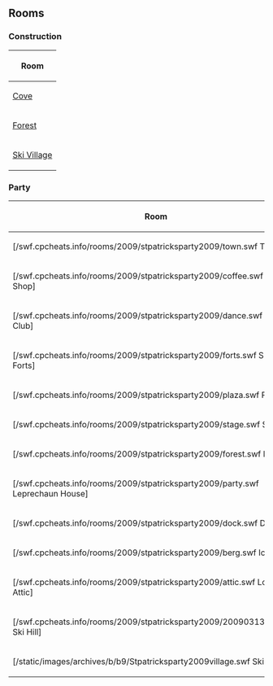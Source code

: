 

==Rooms==
===Construction===
{|class="wikitable plainlinks" style="margin: 1em auto;"
!Room
|-
|[[Media:RoomsCove-StPatricksDay2009Pre.swf|Cove]]
|-
|[[Media:RoomsForest-StPatricksDay2009Pre.swf|Forest]]
|-
|[[Media:RoomsVillage-StPatricksDay2009Pre.swf|Ski Village]]
|}

===Party===
{|class="wikitable plainlinks" style="margin: 1em auto;"
!Room!!Music
|-
|[/swf.cpcheats.info/rooms/2009/stpatricksparty2009/town.swf Town]||[[Media:Music262.swf|262]]
|-
|[/swf.cpcheats.info/rooms/2009/stpatricksparty2009/coffee.swf Coffee Shop]||[[Media:Music1.swf|1]]
|-
|[/swf.cpcheats.info/rooms/2009/stpatricksparty2009/dance.swf Night Club]||[[Media:Music263.swf|263]]
|-
|[/swf.cpcheats.info/rooms/2009/stpatricksparty2009/forts.swf Snow Forts]||[[Media:Music262.swf|262]]
|-
|[/swf.cpcheats.info/rooms/2009/stpatricksparty2009/plaza.swf Plaza]||[[Media:Music262.swf|262]]
|-
|[/swf.cpcheats.info/rooms/2009/stpatricksparty2009/stage.swf Stage]||{{n/a}}
|-
|[/swf.cpcheats.info/rooms/2009/stpatricksparty2009/forest.swf Forest]||[[Media:Music208.swf|208]]
|-
|[/swf.cpcheats.info/rooms/2009/stpatricksparty2009/party.swf Leprechaun House]||[[Media:Music208.swf|208]]
|-
|[/swf.cpcheats.info/rooms/2009/stpatricksparty2009/dock.swf Dock]||[[Media:Music262.swf|262]]
|-
|[/swf.cpcheats.info/rooms/2009/stpatricksparty2009/berg.swf Iceberg]||{{n/a}}
|-
|[/swf.cpcheats.info/rooms/2009/stpatricksparty2009/attic.swf Lodge Attic]||{{n/a}}
|-
|[/swf.cpcheats.info/rooms/2009/stpatricksparty2009/20090313_mtn.swf Ski Hill]||[[Media:Music262.swf|262]]
|-
|[/static/images/archives/b/b9/Stpatricksparty2009village.swf Ski Village]||[[Media:Music262.swf|262]]
|}
{{Parties}}

